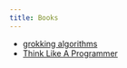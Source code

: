 ```yaml
---
title: Books
---
```


- [grokking algorithms](https://edu.anarcho-copy.org/Algorithm/grokking-algorithms-illustrated-programmers-curious.pdf)
- [Think Like A Programmer](http://www.r-5.org/files/books/computers/overviews/patterns/V_Anton_Spraul-Think_Like_a_Programmer-EN.pdf)
